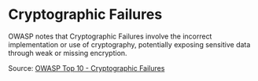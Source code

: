 # Cryptographic Failures

OWASP notes that Cryptographic Failures involve the incorrect implementation or use of cryptography, potentially exposing sensitive data through weak or missing encryption.

Source: [OWASP Top 10 - Cryptographic Failures](https://owasp.org/Top10/A02_2021-Cryptographic_Failures/)
